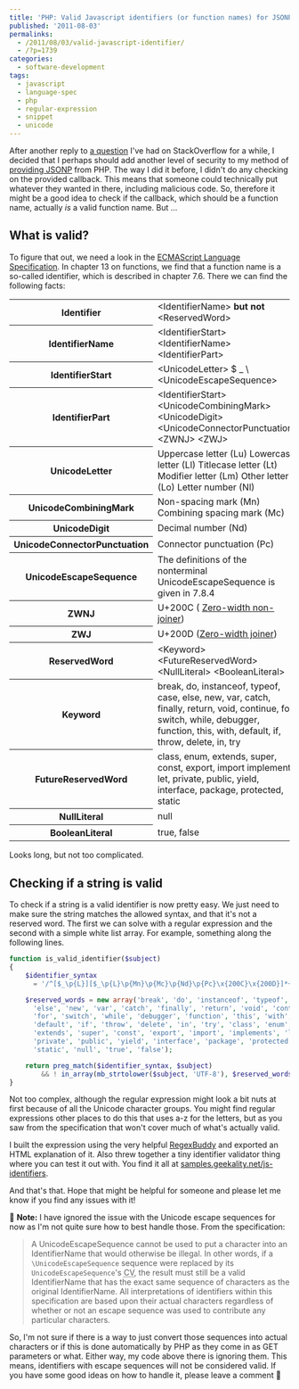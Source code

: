 ---
title: 'PHP: Valid Javascript identifiers (or function names) for JSONP'
published: '2011-08-03'
permalinks:
  - /2011/08/03/valid-javascript-identifier/
  - /?p=1739
categories:
  - software-development
tags:
  - javascript
  - language-spec
  - php
  - regular-expression
  - snippet
  - unicode
---

After another reply to <a href="http://stackoverflow.com/a/6892827/39321" title="PHP: Is this safe for providing JSONP?">a question</a> I've had on StackOverflow for a while, I decided that I perhaps should add another level of security to my method of <a href="/?p=1021" title="How to easily provide JSON and JSONP">providing JSONP</a> from PHP. The way I did it before, I didn't do any checking on the provided callback. This means that someone could technically put whatever they wanted in there, including malicious code. So, therefore it might be a good idea to check if the callback, which should be a function name, actually <em>is</em> a valid function name. But ...

## What is valid?

To figure that out, we need a look in the <a href="http://www.ecma-international.org/publications/files/ECMA-ST/Ecma-262.pdf" title="ECMA-262, 5.1 Edition / June 2011">ECMAScript Language Specification</a>. In chapter 13 on functions, we find that a function name is a so-called identifier, which is described in chapter 7.6. There we can find the following facts:

<table>
  <tr>
    <th scope="row">Identifier</th>
    <td>
      &lt;IdentifierName&gt; <strong>but not</strong> &lt;ReservedWord&gt;
    </td>
  </tr>
  <tr>
    <th scope="row">IdentifierName</th>
    <td>
      &lt;IdentifierStart&gt; &lt;IdentifierName&gt; &lt;IdentifierPart&gt;
    </td>
  </tr>
  <tr>
    <th scope="row">IdentifierStart</th>
    <td>&lt;UnicodeLetter&gt; $ _ \ &lt;UnicodeEscapeSequence&gt;</td>
  </tr>
  <tr>
    <th scope="row">IdentifierPart</th>
    <td>
      &lt;IdentifierStart&gt; &lt;UnicodeCombiningMark&gt; &lt;UnicodeDigit&gt;
      &lt;UnicodeConnectorPunctuation&gt; &lt;ZWNJ&gt; &lt;ZWJ&gt;
    </td>
  </tr>
  <tr>
    <th scope="row">UnicodeLetter</th>
    <td>
      Uppercase letter (Lu) Lowercase letter (Ll) Titlecase letter (Lt) Modifier
      letter (Lm) Other letter (Lo) Letter number (Nl)
    </td>
  </tr>
  <tr>
    <th scope="row">UnicodeCombiningMark</th>
    <td>Non-spacing mark (Mn) Combining spacing mark (Mc)</td>
  </tr>
  <tr>
    <th scope="row">UnicodeDigit</th>
    <td>Decimal number (Nd)</td>
  </tr>
  <tr>
    <th scope="row">UnicodeConnectorPunctuation</th>
    <td>Connector punctuation (Pc)</td>
  </tr>
  <tr>
    <th scope="row">UnicodeEscapeSequence</th>
    <td>
      The definitions of the nonterminal UnicodeEscapeSequence is given in 7.8.4
    </td>
  </tr>
  <tr>
    <th scope="row">ZWNJ</th>
    <td>
      U+200C (
      <a href="http://en.wikipedia.org/wiki/ZWNJ">Zero-width non-joiner</a>)
    </td>
  </tr>
  <tr>
    <th scope="row">ZWJ</th>
    <td>
      U+200D (<a href="http://en.wikipedia.org/wiki/ZWJ">Zero-width joiner</a>)
    </td>
  </tr>
  <tr>
    <th scope="row">ReservedWord</th>
    <td>
      &lt;Keyword&gt; &lt;FutureReservedWord&gt; &lt;NullLiteral&gt;
      &lt;BooleanLiteral&gt;
    </td>
  </tr>
  <tr>
    <th scope="row">Keyword</th>
    <td>
      break, do, instanceof, typeof, case, else, new, var, catch, finally,
      return, void, continue, for, switch, while, debugger, function, this,
      with, default, if, throw, delete, in, try
    </td>
  </tr>
  <tr>
    <th scope="row">FutureReservedWord</th>
    <td>
      class, enum, extends, super, const, export, import implements, let,
      private, public, yield, interface, package, protected, static
    </td>
  </tr>
  <tr>
    <th scope="row">NullLiteral</th>
    <td>null</td>
  </tr>
  <tr>
    <th scope="row">BooleanLiteral</th>
    <td>true, false</td>
  </tr>
</table>

Looks long, but not too complicated.

## Checking if a string is valid

To check if a string is a valid identifier is now pretty easy. We just need to make sure the string matches the allowed syntax, and that it's not a reserved word. The first we can solve with a regular expression and the second with a simple white list array. For example, something along the following lines.

```php
function is_valid_identifier($subject)
{
    $identifier_syntax
      = '/^[$_\p{L}][$_\p{L}\p{Mn}\p{Mc}\p{Nd}\p{Pc}\x{200C}\x{200D}]*+$/u';

    $reserved_words = new array('break', 'do', 'instanceof', 'typeof', 'case',
      'else', 'new', 'var', 'catch', 'finally', 'return', 'void', 'continue',
      'for', 'switch', 'while', 'debugger', 'function', 'this', 'with',
      'default', 'if', 'throw', 'delete', 'in', 'try', 'class', 'enum',
      'extends', 'super', 'const', 'export', 'import', 'implements', 'let',
      'private', 'public', 'yield', 'interface', 'package', 'protected',
      'static', 'null', 'true', 'false');

    return preg_match($identifier_syntax, $subject)
        && ! in_array(mb_strtolower($subject, 'UTF-8'), $reserved_words);
}
```

Not too complex, although the regular expression might look a bit nuts at first because of all the Unicode character groups. You might find regular expressions other places to do this that uses a-z for the letters, but as you saw from the specification that won't cover much of what's actually valid.

I built the expression using the very helpful <a href="http://www.regexbuddy.com/">RegexBuddy</a> and exported an HTML explanation of it. Also threw together a tiny identifier validator thing where you can test it out with. You find it all at <a href="http://samples.geekality.net/js-identifiers/">samples.geekality.net/js-identifiers</a>.

And that's that. Hope that might be helpful for someone and please let me know if you find any issues with it!

📝 **Note:** I have ignored the issue with the Unicode escape sequences
for now as I'm not quite sure how to best handle those. From the
specification:

> A UnicodeEscapeSequence cannot be used to put a character into an
> IdentifierName that would otherwise be illegal. In other words, if a
> `\UnicodeEscapeSequence` sequence were replaced by
> its `UnicodeEscapeSequence`'s <abbr title="Character Value">CV</abbr>, the
> result must still be a valid
> IdentifierName that has the exact same sequence of characters as the
> original IdentifierName. All interpretations of identifiers within this
> specification are based upon their actual characters regardless of whether
> or not an escape sequence was used to contribute any particular characters.

So, I'm not sure if there is a way to just convert those sequences into actual
characters or if this is done automatically by PHP as they come in as GET
parameters or what. Either way, my code above there is ignoring them. This
means, identifiers with escape sequences will not be considered valid. If you
have some good ideas on how to handle it, please leave a comment 🙂
